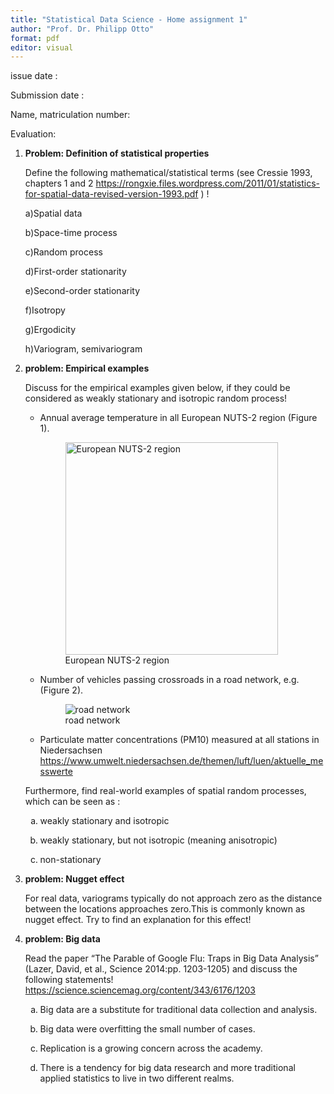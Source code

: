 ```yaml
---
title: "Statistical Data Science - Home assignment 1"
author: "Prof. Dr. Philipp Otto"
format: pdf
editor: visual
---
```


::: callout-note
issue date :

Submission date :

Name, matriculation number:

Evaluation:
:::

1.  **Problem: Definition of statistical properties**

    Define the following mathematical/statistical terms (see Cressie 1993, chapters 1 and 2 <https://rongxie.files.wordpress.com/2011/01/statistics-for-spatial-data-revised-version-1993.pdf> ) !

    a)Spatial data

    b)Space-time process

    c)Random process

    d)First-order stationarity

    e)Second-order stationarity

    f)Isotropy

    g)Ergodicity

    h)Variogram, semivariogram

2.  **problem: Empirical examples**

    Discuss for the empirical examples given below, if they could be considered as weakly stationary and isotropic random process!

    -   Annual average temperature in all European NUTS-2 region (Figure 1).

        ![European NUTS-2 region](NUTS_2.png){width="340"}

    -   Number of vehicles passing crossroads in a road network, e.g.(Figure 2).

        ![road network](mapserv.png)

    -   Particulate matter concentrations (PM10) measured at all stations in Niedersachsen <https://www.umwelt.niedersachsen.de/themen/luft/luen/aktuelle_messwerte>

    Furthermore, find real-world examples of spatial random processes, which can be seen as :

    a)  weakly stationary and isotropic

    b)  weakly stationary, but not isotropic (meaning anisotropic)

    c)  non-stationary

3.  **problem: Nugget effect**

    For real data, variograms typically do not approach zero as the distance between the locations approaches zero.This is commonly known as nugget effect. Try to find an explanation for this effect!

4.  **problem: Big data**

    Read the paper "The Parable of Google Flu: Traps in Big Data Analysis" (Lazer, David, et al., Science 2014:pp. 1203-1205) and discuss the following statements! <https://science.sciencemag.org/content/343/6176/1203>

    a)  Big data are a substitute for traditional data collection and analysis.

    b)  Big data were overfitting the small number of cases.

    c)  Replication is a growing concern across the academy.

    d)  There is a tendency for big data research and more traditional applied statistics to live in two different realms.
